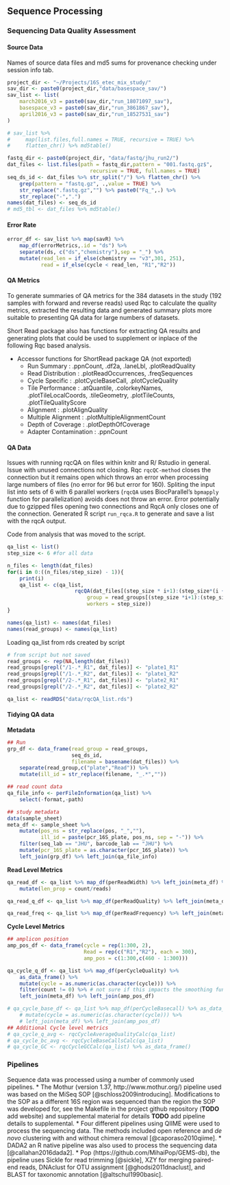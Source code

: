 ## Sequence Processing

### Sequencing Data Quality Assessment
#### Source Data
Names of source data files and md5 sums for provenance checking under session info tab.
```r
project_dir <- "~/Projects/16S_etec_mix_study/"
sav_dir <- paste0(project_dir,"data/basespace_sav/")
sav_list <- list(
    march2016_v3 = paste0(sav_dir,"run_18071097_sav"),
    basespace_v3 = paste0(sav_dir,"run_3861867_sav"),
    april2016_v3 = paste0(sav_dir,"run_18527531_sav")
)

# sav_list %>% 
#     map(list.files,full.names = TRUE, recursive = TRUE) %>% 
#     flatten_chr() %>% md5table()
```


```r
fastq_dir <- paste0(project_dir, "data/fastq/jhu_run2/")
dat_files <- list.files(path = fastq_dir,pattern = "001.fastq.gz$",
                           recursive = TRUE, full.names = TRUE)
seq_ds_id <- dat_files %>% str_split("/") %>% flatten_chr() %>% 
    grep(pattern = "fastq.gz", .,value = TRUE) %>%
    str_replace(".fastq.gz","") %>% paste0("Fq_",.) %>% 
    str_replace("-",".")
names(dat_files) <- seq_ds_id
# md5_tbl <- dat_files %>% md5table()
```

#### Error Rate
```r
error_df <- sav_list %>% map(savR) %>%
    map_df(errorMetrics,.id = "ds") %>%
    separate(ds, c("ds","chemistry"),sep = "_") %>%
    mutate(read_len = if_else(chemistry == "v3",301, 251),
           read = if_else(cycle < read_len, "R1","R2"))
```

#### QA Metrics

To generate summaries of QA metrics for the 384 datasets in the study (192 samples with forward and reverse reads) used Rqc to calculate the quality metrics, 
extracted the resulting data and generated summary plots more suitable to presenting QA data for large numbers of datasets. 

Short Read package also has functions for extracting QA results and generating plots that could be used to supplement or inplace of the following Rqc based analysis.  

* Accessor functions for ShortRead package QA (not exported)  
    * Run Summary : .ppnCount, .df2a, .laneLbl, .plotReadQuality  
    * Read Distribution : .plotReadOccurrences, .freqSequences  
    * Cycle Specific : .plotCycleBaseCall, .plotCycleQuality  
    * Tile Performance : .atQuantile, .colorkeyNames, .plotTileLocalCoords, .tileGeometry, .plotTileCounts, .plotTileQualityScore  
    * Alignment : .plotAlignQuality  
    * Multiple Alignment : .plotMultipleAlignmentCount  
    * Depth of Coverage : .plotDepthOfCoverage  
    * Adapter Contamination : .ppnCount  

#### QA Data
Issues with running rqcQA on files within knitr and R/ Rstudio in general.
Issue with unused connections not closing. 
Rqc `rqcQC-method` closes the connection but it remains open which throws an error when processing large numbers of files (no error for 96 but error for 160). 
Spliting the input list into sets of 6 with 6 parallel workers (`rqcQA` uses BiocParallel's `bpmapply` function for parallelization) avoids does not throw an error. 
Error potentially due to gzipped files opening two connections and RqcA only closes one of the connection. 
Generated R script `run_rqca.R` to generate and save a list with the rqcA output. 

Code from analysis that was moved to the script.
```r
qa_list <- list()
step_size <- 6 #for all data

n_files <- length(dat_files)
for(i in 0:((n_files/step_size) - 1)){
    print(i)
    qa_list <- c(qa_list,
                      rqcQA(dat_files[(step_size * i+1):(step_size*(i + 1))],
                          group = read_groups[(step_size *i+1):(step_size *(i+1))],
                          workers = step_size))
}

names(qa_list) <- names(dat_files)
names(read_groups) <- names(qa_list)
```

Loading qa_list from rds created by script
```r
# from script but not saved
read_groups <- rep(NA,length(dat_files))
read_groups[grepl("/1-.*_R1", dat_files)] <- "plate1_R1"
read_groups[grepl("/1-.*_R2", dat_files)] <- "plate1_R2"
read_groups[grepl("/2-.*_R1", dat_files)] <- "plate2_R1"
read_groups[grepl("/2-.*_R2", dat_files)] <- "plate2_R2"

qa_list <- readRDS("data/rqcQA_list.rds")
```

#### Tidying QA data
__Metadata__
```r
## Run 
grp_df <- data_frame(read_group = read_groups, 
                     seq_ds_id, 
                     filename = basename(dat_files)) %>%
    separate(read_group,c("plate","Read")) %>% 
    mutate(ill_id = str_replace(filename, "_.*",""))

## read count data 
qa_file_info <- perFileInformation(qa_list) %>% 
    select(-format,-path)

## study metadata
data(sample_sheet)
meta_df <- sample_sheet %>% 
    mutate(pos_ns = str_replace(pos, "_",""),
           ill_id = paste(pcr_16S_plate, pos_ns, sep = "-")) %>% 
    filter(seq_lab == "JHU", barcode_lab == "JHU") %>% 
    mutate(pcr_16S_plate = as.character(pcr_16S_plate)) %>% 
    left_join(grp_df) %>% left_join(qa_file_info)
```


__Read Level Metrics__
```r
qa_read_df <- qa_list %>% map_df(perReadWidth) %>% left_join(meta_df) %>% 
    mutate(len_prop = count/reads)

qa_read_q_df <- qa_list %>% map_df(perReadQuality) %>% left_join(meta_df)

qa_read_freq <- qa_list %>% map_df(perReadFrequency) %>% left_join(meta_df)
```

__Cycle Level Metrics__
```r
## amplicon position
amp_pos_df <- data_frame(cycle = rep(1:300, 2), 
                         Read = rep(c("R1","R2"), each = 300),
                         amp_pos = c(1:300,c(460 - 1:300)))

qa_cycle_q_df <- qa_list %>% map_df(perCycleQuality) %>% 
    as_data_frame() %>% 
    mutate(cycle = as.numeric(as.character(cycle))) %>% 
    filter(count != 0) %>% # not sure if this impacts the smoothing function ...
    left_join(meta_df) %>% left_join(amp_pos_df)

# qa_cycle_base_df <- qa_list %>% map_df(perCycleBasecall) %>% as_data_frame() %>% 
    # mutate(cycle = as.numeric(as.character(cycle))) %>% 
    # left_join(meta_df) %>% left_join(amp_pos_df)
## Additional Cycle level metrics
# qa_cycle_q_avg <- rqcCycleAverageQualityCalc(qa_list)
# qa_cycle_bc_avg <- rqcCycleBaseCallsCalc(qa_list)
# qa_cycle_GC <- rqcCycleGCCalc(qa_list) %>% as_data_frame()
```

### Pipelines  
Sequence data was processed using a number of commonly used pipelines.
* The Mothur (version 1.37, http://www.mothur.org/) pipeline used was based on the MiSeq SOP [@schloss2009introducing]. 
Modifications to the SOP as a different 16S region was sequenced than the region the SOP was developed for, see the Makefile in the project github repository (__TODO__ add website) and supplemental material  for details __TODO__ add pipeline details to supplemental.
* Four different pipelines using QIIME were used to process the sequencing data.  The methods included open reference and _de novo_ clustering with and without chimera removal [@caporaso2010qiime]. 
* DADA2 an R native pipeline was also used to process the sequencing data [@callahan2016dada2].
* Pop (https://github.com/MihaiPop/GEMS-db), the pipeline uses Sickle for read trimming [@sickle], XZY for merging paired-end reads, DNAclust for OTU assignment [@ghodsi2011dnaclust], and BLAST for taxonomic annotation [@altschul1990basic].
